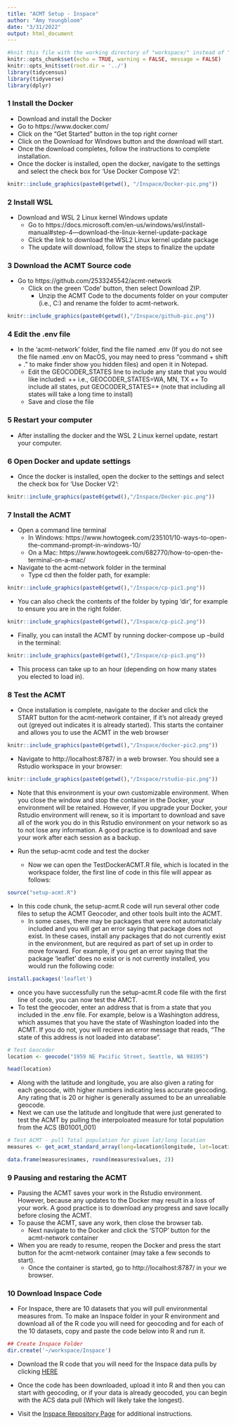 ```yaml
---
title: "ACMT Setup - Inspace"
author: "Amy Youngbloom"
date: "3/31/2022"
output: html_document
---
```


```r
#knit this file with the working directory of "workspace/" instead of "workspace/examples"
knitr::opts_chunk$set(echo = TRUE, warning = FALSE, message = FALSE)
knitr::opts_knit$set(root.dir = '../')
library(tidycensus)
library(tidyverse)
library(dplyr)
```

### 1 Install the Docker

*	Download and install the Docker
  +	Go to https://www.docker.com/
  +	Click on the “Get Started” button in the top right corner
  +	Click on the Download for Windows button and the download will start. 
  +	Once the download completes, follow the instructions to complete installation.
  +	Once the docker is installed, open the docker, navigate to the settings and select the check box for ‘Use Docker Compose V2’: 
  
```r
knitr::include_graphics(paste0(getwd(), "/Inspace/Docker-pic.png"))
```

### 2 Install WSL 

* Download and WSL 2 Linux kernel Windows update
  + Go to https://docs.microsoft.com/en-us/windows/wsl/install-manual#step-4---download-the-linux-kernel-update-package 
  + Click the link to download the WSL2 Linux kernel update package 
  + The update will download, follow the steps to finalize the update


###	3 Download the ACMT Source code
* Go to https://github.com/2533245542/acmt-network
  +	Click on the green ‘Code’ button, then select Download ZIP. 
	+ Unzip the ACMT Code to the documents folder on your computer (i.e., C:\Users\username\Documents) and rename the folder to acmt-network. 

```r
knitr::include_graphics(paste0(getwd(),"/Inspace/github-pic.png"))
```
 
### 4	Edit the .env file
  *	In the ‘acmt-network’ folder, find the file named .env (If you do not see the file named .env on MacOS, you may need to press “command + shift + .” to make finder show you hidden files) and open it in Notepad. 
    +	Edit the GEOCODER_STATES line to include any state that you would like included: 
      ++	i.e., GEOCODER_STATES=WA, MN, TX
      ++	To include all states, put GEOCODER_STATES=* (note that including all states will take a long time to install)
    +	Save and close the file

### 5 Restart your computer 
  + After installing the docker and the WSL 2 Linux kernel update, restart your computer.
  
  
### 6 Open Docker and update settings
  + Once the docker is installed, open the docker to the settings and select the check box for 'Use Docker V2': 
  
```r
knitr::include_graphics(paste0(getwd(),"/Inspace/Docker-pic.png"))
```

### 7	Install the ACMT
  *	Open a command line terminal
    +	In Windows: https://www.howtogeek.com/235101/10-ways-to-open-the-command-prompt-in-windows-10/
    +	On a Mac: https://www.howtogeek.com/682770/how-to-open-the-terminal-on-a-mac/
  *	Navigate to the acmt-network folder in the terminal
    +	Type cd then the folder path, for example:


```r
knitr::include_graphics(paste0(getwd(),"/Inspace/cp-pic1.png"))
```

  * You can also check the contents of the folder by typing ‘dir’, for example to ensure you are in the right folder.
  
```r
knitr::include_graphics(paste0(getwd(),"/Inspace/cp-pic2.png"))
```

  * Finally, you can install the ACMT by running docker-compose up --build in the terminal: 
  
```r
knitr::include_graphics(paste0(getwd(),"/Inspace/cp-pic3.png"))
```

  *	This process can take up to an hour (depending on how many states you elected to load in). 

### 8 Test the ACMT

  * Once installation is complete, navigate to the docker and click the START button for the acmt-network container, if it’s not already greyed out (greyed out indicates it is already started). This starts the container and allows you to use the ACMT in the web browser
  
```r
knitr::include_graphics(paste0(getwd(),"/Inspace/docker-pic2.png"))
```
  
  * Navigate to http://localhost:8787/ in a web browser. You should see a Rstudio workspace in your browser: 

```r
knitr::include_graphics(paste0(getwd(),"/Inspace/rstudio-pic.png"))
```

  * Note that this environment is your own customizable environment. When you close the window and stop the container in the Docker, your environment will be retained. However, if you upgrade your Docker, your Rstudio environment will renew, so it is important to download and save all of the work you do in this Rstudio environment on your network so as to not lose any information. A good practice is to download and save your work after each session as a backup. 
  
  * Run the setup-acmt code and test the docker
    + Now we can open the TestDockerACMT.R file, which is located in the workspace folder, the first line of code in this file will appear as follows: 
    
```r
source("setup-acmt.R")
```

  * In this code chunk, the setup-acmt.R code will run several other code files to setup the ACMT Geocoder, and other tools built into the ACMT. 
    + In some cases, there may be packages that were not automaticlaly included and you will get an error saying that package does not exist. In these cases, install any packages that do not currently exist in the environment, but are required as part of set up in order to move forward. For example, if you get an error saying that the package 'leaflet' does no exist or is not currently installed, you would run the following code: 
    
```r
install.packages('leaflet')
```

 * once you have successfully run the setup-acmt.R code file with the first line of code, you can now test the AMCT. 
  + To test the geocoder, enter an address that is from a state that you included in the .env file. For example, below is a Washington address, which assumes that you have the state of Washington loaded into the ACMT. If you do not, you will recieve an error message that reads, "The state of this address is not loaded into database".

```r
# Test Geocoder
location <- geocode("1959 NE Pacific Street, Seattle, WA 98195")

head(location)
```

  * Along with the latitude and longitude, you are also given a rating for each geocode, with higher numbers indicating less accurate geocoding. Any rating that is 20 or higher is generally assumed to be an unrealiable geocode. 
  * Next we can use the latitude and longitude that were just generated to test the ACMT by pulling the interpoloated measure for total population from the ACS (B01001_001)

```r

# Test ACMT - pull Total population for given lat/long location
measures <- get_acmt_standard_array(long=location$longitude, lat=location$latitude, radius = 2000, codes_of_acs_variables_to_get = 'B01001_001', year=2019)
```

```r
data.frame(measures$names, round(measures$values, 2))

```

### 9 Pausing and restaring the ACMT

  * Pausing the ACMT saves your work in the Rstudio environment. However, because any updates to the Docker may result in a loss of your work. A good practice is to download any progress and save locally before closing the ACMT. 
  * To pause the ACMT, save any work, then close the browser tab. 
    + Next navigate to the Docker and click the 'STOP' button for the acmt-network container
  * When you are ready to resume, reopen the Docker and press the start button for the acmt-network container (may take a few seconds to start). 
    + Once the container is started, go to http://localhost:8787/ in your we browser. 
    
### 10 Download Inspace Code
    
  * For Inspace, there are 10 datasets that you will pull environmental measures from. To make an Inspace folder in your R environment and download all of the R code you will need for geocoding and for each of the 10 datasets, copy and paste the code below into R and run it. 

```r
## Create Inspace Folder
dir.create('~/workspace/Inspace')
```
  * Download the R code that you will need for the Inspace data pulls by clicking [HERE](https://minhaskamal.github.io/DownGit/#/home?url=https://github.com/aybloom/inspace/tree/main/docs/Inspace)


  * Once the code has been downloaded, upload it into R and then you can start with geocoding, or if your data is already geocoded, you can begin with the ACS data pull (Which will likely take the longest). 
  
  * Visit the [Inspace Repository Page](https://aybloom.github.io/inspace/) for additional instructions. 